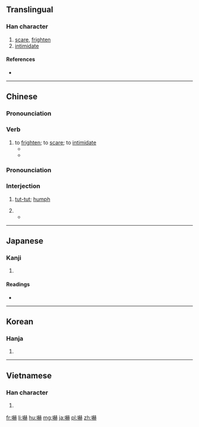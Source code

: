 {{also|吓}}
==Translingual==

===Han character===
{{Han char|rn=30|rad=口|as=14|sn=17|four=6403<sub>1</sub>|canj=口土金金 (RGCC)|ids=⿰[[口]][[赫]]}}

# [[scare]], [[frighten]]
# [[intimidate]]

====References====
* {{Han ref|kx=0211.370|dkj=04459|dj=0434.290|hdz=10695.100|uh=5687|ud=22151|bh=C07E|bd=49278}}

----
==Chinese==
{{zh-forms|s=吓}}

===Pronounciation===
{{zh-pron
|m=xià
|c=haak3
|cat=v}}

===Verb===
{{zh-verb}}

# to [[frighten]]; to [[scare]]; to [[intimidate]]
#* {{zh-usex|我 被 這 情景 '''嚇''' 到 了。|I was '''frightened''' by the sight.}}
#* {{zh-usex|她 咳嗽 的 聲音 很 大，嚇 了 我 一 跳。|Her huge cough startled me.}}

===Pronounciation===
{{zh-pron
|m=hè
|c=haa1
|cat=int}}

===Interjection===
{{zh-interj}}

# {{n-g|used to express disapproval or resentment.}} [[tut-tut]]; [[humph]]
# {{n-g|used to express astonishment}}
#* {{zh-usex|'''吓{Hè}'''，这 是 怎么 搞 的！|'''Damn'''! How has this happened?}}

----

==Japanese==

===Kanji===
{{ja-kanji|grade=c|rs=口14}}

# {{defn|lang=ja|sort=口14}}

====Readings====
* {{ja-readings|goon=[[きゃく]] (kyaku)|kanon=[[かく]] (kaku)|kun=[[おどす]] (odosu)}}

----

==Korean==

===Hanja===
{{ko-hanja|hangeul=[[하]], [[혁]]|rv=ha, hyeok|mr=ha, hyŏk}}

# {{defn|lang=ko|sort=口14}}

----

==Vietnamese==

===Han character===
{{vi-hantu|[[hạ]], [[hách]]|rs=口14}}

# {{defn|lang=vi}}

[[fr:嚇]]
[[li:嚇]]
[[hu:嚇]]
[[mg:嚇]]
[[ja:嚇]]
[[pl:嚇]]
[[zh:嚇]]